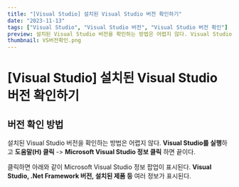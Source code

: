 ```yaml
---
title: "[Visual Studio] 설치된 Visual Studio 버전 확인하기"
date: "2023-11-13"
tags: ["Visual Studio", "Visual Studio 버전", "Visual Studio 버전 확인"]
preview: 설치된 Visual Studio 버전을 확인하는 방법은 어렵지 않다. Visual Studio를 실행하고 도움말(H) 클릭 -> Microsoft Visual Studio 정보 클릭 하면 끝이다. 클릭하면 아래와 같이 Microsoft Visual Studio 정보 팝업이 표시된다. Visual Studio, .Net Framework 버전, 설치된 제품 등 여러 정보가 표시된다.
thumbnail: VS버전확인.png
---
```


# [Visual Studio] 설치된 Visual Studio 버전 확인하기

## 버전 확인 방법

설치된 Visual Studio 버전을 확인하는 방법은 어렵지 않다. **Visual Studio를 실행**하고 **도움말(H) 클릭** -> **Microsoft Visual Studio 정보 클릭** 하면 끝이다.

<PostImage
  src="https://raw.githubusercontent.com/Codiving/blog-posts/main/Images/공유/VS버전확인_1.png"
  alt="이미지1"
/>

클릭하면 아래와 같이 Microsoft Visual Studio 정보 팝업이 표시된다. **Visual Studio, .Net Framework 버전, 설치된 제품 등** 여러 정보가 표시된다.

<PostImage
  src="https://raw.githubusercontent.com/Codiving/blog-posts/main/Images/공유/VS버전확인_2.png"
  alt="이미지2"
/>

